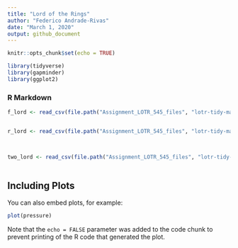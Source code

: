 ```yaml
---
title: "Lord of the Rings"
author: "Federico Andrade-Rivas"
date: "March 1, 2020"
output: github_document
---
```


```r
knitr::opts_chunk$set(echo = TRUE)
```

``` r
library(tidyverse)
library(gapminder)
library(ggplot2)
```


### R Markdown


```r

f_lord <- read_csv(file.path("Assignment_LOTR_545_files", "lotr-tidy-master", "data", "The_Fellowship_Of_The_Ring.csv"))


r_lord <- read_csv(file.path("Assignment_LOTR_545_files", "lotr-tidy-master", "data", "The_Return_Of_The_King.csv")) 
  


two_lord <- read_csv(file.path("Assignment_LOTR_545_files", "lotr-tidy-master", "data", "The_Two_Towers.csv"))  
  
```

## Including Plots

You can also embed plots, for example:

```r
plot(pressure)
```

Note that the `echo = FALSE` parameter was added to the code chunk to prevent printing of the R code that generated the plot.
